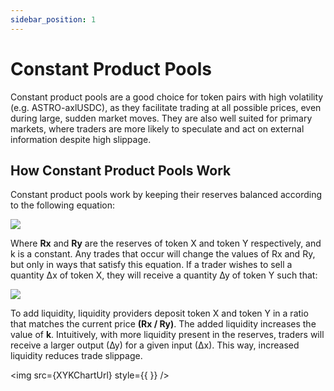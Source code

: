 ```yaml
---
sidebar_position: 1
---
```




# Constant Product Pools

Constant product pools are a good choice for token pairs with high volatility (e.g. ASTRO-axlUSDC), as they facilitate trading at all possible prices, even during large, sudden market moves. They are also well suited for primary markets, where traders are more likely to speculate and act on external information despite high slippage.

## How Constant Product Pools Work​

Constant product pools work by keeping their reserves balanced according to the following equation:

<div style={{ textAlign: 'center' }}>
    <img src={Formula1Url} style={{ paddingTop: 15, paddingBottom: 15 }} />
</div>

Where **Rx** and **Ry** are the reserves of token X and token Y respectively, and k is a constant. Any trades that occur will change the values of Rx and Ry, but only in ways that satisfy this equation. If a trader wishes to sell a quantity ∆x of token X, they will receive a quantity ∆y of token Y such that:

<div style={{ textAlign: 'center' }}>
    <img src={Formula2Url} style={{ paddingTop: 15, paddingBottom: 15 }} />
</div>

To add liquidity, liquidity providers deposit token X and token Y in a ratio that matches the current price **(Rx / Ry)**. The added liquidity increases the value of **k**. Intuitively, with more liquidity present in the reserves, traders will receive a larger output (∆y) for a given input (∆x). This way, increased liquidity reduces trade slippage.

<img src={XYKChartUrl} style={{ }} />
